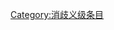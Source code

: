 {{catmore1|[[Wikipedia:汽车专题|Wikipedia:汽车专题]]}}
{{Articles by Quality|topic=汽车|project=汽车|format=TOC}}
{{emptycat}}

[[Category:消歧义级条目|Category:消歧义级条目]]